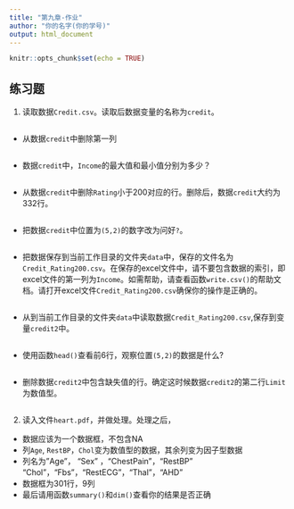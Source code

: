 ---
title: "第九章-作业"
author: "你的名字(你的学号)"
output: html_document
---

```{r setup, include=FALSE}
knitr::opts_chunk$set(echo = TRUE)
```

## 练习题

1. 读取数据`Credit.csv`。读取后数据变量的名称为`credit`。
```{r}

```
- 从数据`credit`中删除第一列
```{r}

```
- 数据`credit`中，`Income`的最大值和最小值分别为多少？
```{r}

```
- 从数据`credit`中删除`Rating`小于200对应的行。删除后，数据`credit`大约为332行。
```{r}

```

- 把数据`credit`中位置为`(5,2)`的数字改为问好`?`。
```{r}

```

- 把数据保存到当前工作目录的文件夹`data`中，保存的文件名为`Credit_Rating200.csv`。在保存的excel文件中，请不要包含数据的索引，即excel文件的第一列为`Income`。如需帮助，请查看函数`write.csv()`的帮助文档。请打开excel文件`Credit_Rating200.csv`确保你的操作是正确的。
```{r}

```

- 从到当前工作目录的文件夹`data`中读取数据`Credit_Rating200.csv`,保存到变量`credit2`中。
```{r}

```
- 使用函数`head()`查看前6行，观察位置`(5,2)`的数据是什么?
```{r}

```

- 删除数据`credit2`中包含缺失值的行。确定这时候数据`credit2`的第二行`Limit`为数值型。
```{r}

```
    
2. 读入文件`heart.pdf`，并做处理。处理之后，

- 数据应该为一个数据框，不包含NA
- 列`Age`, `RestBP`，`Chol`变为数值型的数据，其余列变为因子型数据
- 列名为"Age"， "Sex" ，"ChestPain"，"RestBP"    "Chol"，"Fbs"，"RestECG"，"Thal"，"AHD"
- 数据框为301行，9列
- 最后请用函数`summary()`和`dim()`查看你的结果是否正确

